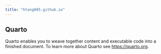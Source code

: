 ```yaml
---
title: "htang085.github.io"
---
```


## Quarto

Quarto enables you to weave together content and executable code into a finished document. To learn more about Quarto see <https://quarto.org>.
